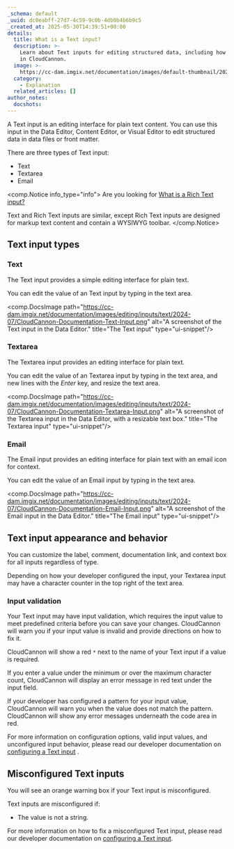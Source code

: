 ```yaml
---
_schema: default
_uuid: dc0eabff-27d7-4c59-9c0b-4db0b4b6b9c5
_created_at: 2025-05-30T14:39:51+00:00
details:
  title: What is a Text input?
  description: >-
    Learn about Text inputs for editing structured data, including how they work
    in CloudCannon.
  image: >-
    https://cc-dam.imgix.net/documentation/images/default-thumbnail/2023-Q4/CloudCannon-Documentation-Thumbnail.png
  category:
    - Explanation
  related_articles: []
author_notes:
  docshots:
---
```

A Text input is an editing interface for plain text content. You can use this input in the Data Editor, Content Editor, or Visual Editor to edit structured data in data files or front matter.

There are three types of Text input:

* Text
* Textarea
* Email

<comp.Notice info_type="info">
  Are you looking for [What is a Rich Text input?](/documentation/articles/what-is-a-rich-text-input/)

  Text and Rich Text inputs are similar, except Rich Text inputs are designed for markup text content and contain a WYSIWYG toolbar.
</comp.Notice>

## Text input types

### Text

The Text input provides a simple editing interface for plain text.

You can edit the value of an Text input by typing in the text area.

<comp.DocsImage path="https://cc-dam.imgix.net/documentation/images/editing/inputs/text/2024-07/CloudCannon-Documentation-Text-Input.png" alt="A screenshot of the Text input in the Data Editor." title="The Text input" type="ui-snippet"/>

### Textarea

The Textarea input provides an editing interface for plain text.

You can edit the value of an Textarea input by typing in the text area, and new lines with the *Enter* key, and resize the text area.

<comp.DocsImage path="https://cc-dam.imgix.net/documentation/images/editing/inputs/text/2024-07/CloudCannon-Documentation-Textarea-Input.png" alt="A screenshot of the Textarea input in the Data Editor, with a resizable text box." title="The Textarea input" type="ui-snippet"/>

### Email

The Email input provides an editing interface for plain text with an email icon for context.

You can edit the value of an Email input by typing in the text area.

<comp.DocsImage path="https://cc-dam.imgix.net/documentation/images/editing/inputs/text/2024-07/CloudCannon-Documentation-Email-Input.png" alt="A screenshot of the Email input in the Data Editor." title="The Email input" type="ui-snippet"/>

## Text input appearance and behavior

You can customize the label, comment, documentation link, and context box for all inputs regardless of type.

Depending on how your developer configured the input, your Textarea input may have a character counter in the top right of the text area.

### Input validation

Your Text input may have input validation, which requires the input value to meet predefined criteria before you can save your changes. CloudCannon will warn you if your input value is invalid and provide directions on how to fix it.

CloudCannon will show a red `*` next to the name of your Text input if a value is required.

If you enter a value under the minimum or over the maximum character count, CloudCannon will display an error message in red text under the input field.

If your developer has configured a pattern for your input value, CloudCannon will warn you when the value does not match the pattern. CloudCannon will show any error messages underneath the code area in red.

For more information on configuration options, valid input values, and unconfigured input behavior, please read our developer documentation on [configuring a Text input](/documentation/developer-articles/configure-a-text-input/) .

## Misconfigured Text inputs

You will see an orange warning box if your Text input is misconfigured.

Text inputs are misconfigured if:

* The value is not a string.

For more information on how to fix a misconfigured Text input, please read our developer documentation on [configuring a Text input](/documentation/developer-articles/configure-a-text-input/).
